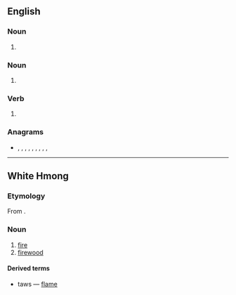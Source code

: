 {{also|tāws}}

==English==

===Noun===
{{en-noun|tawses}}

# {{alternative spelling of|tawse|lang=en}}

===Noun===
{{head|en|noun plural form}}

# {{plural of|taw|lang=en}}

===Verb===
{{head|en|verb form}}

# {{en-third-person singular of|taw}}

===Anagrams===
* {{l|en|ATWS}}, {{l|en|AWTs}}, {{l|en|swat}}, {{l|en|Swat}}, {{l|en|SWAT}}, {{l|en|'twas}}, {{l|en|TWAs}}, {{l|en|wast}}, {{l|en|wats}}, {{l|en|WSTA}}

----

==White Hmong==

===Etymology===
From {{etyl|hmx-pro|mww}} {{m|hmx-pro|*douX}}.

===Noun===
{{head|mww|noun}}

# [[fire]]
# [[firewood]]

====Derived terms====
* {{l|mww|nplaig|nplaim}} taws — [[flame]]
